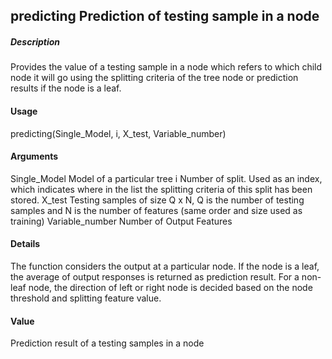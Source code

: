 ## predicting Prediction of testing sample in a node

##### Description
Provides the value of a testing sample in a node which refers to which child node it will go using
the splitting criteria of the tree node or prediction results if the node is a leaf.

#### Usage
predicting(Single_Model, i, X_test, Variable_number)

#### Arguments
Single_Model Model of a particular tree
i Number of split. Used as an index, which indicates where in the list the splitting
criteria of this split has been stored.
X_test Testing samples of size Q x N, Q is the number of testing samples and N is the
number of features (same order and size used as training)
Variable_number
Number of Output Features

#### Details
The function considers the output at a particular node. If the node is a leaf, the average of output
responses is returned as prediction result. For a non-leaf node, the direction of left or right node is
decided based on the node threshold and splitting feature value.

#### Value
Prediction result of a testing samples in a node

